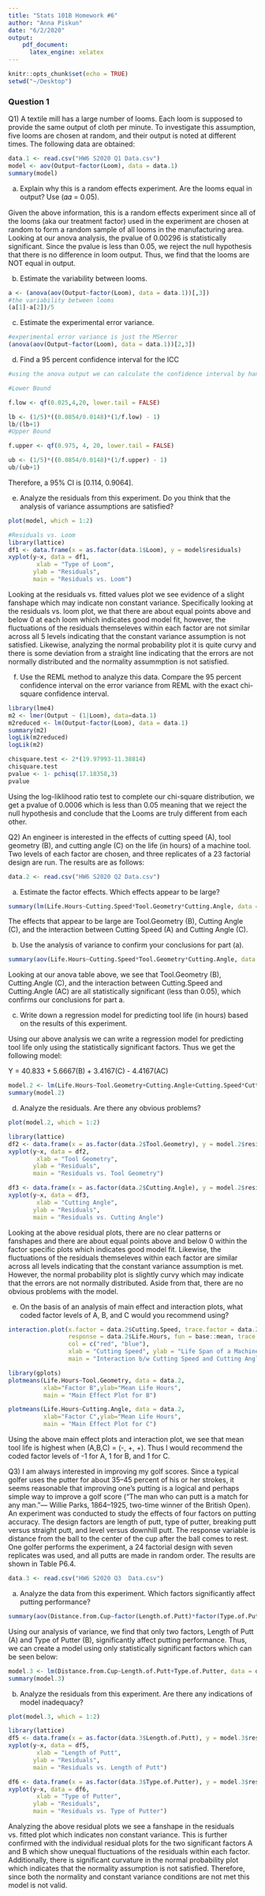 ```yaml
---
title: "Stats 101B Homework #6"
author: "Anna Piskun"
date: "6/2/2020"
output: 
    pdf_document:
      latex_engine: xelatex
---
```


```r
knitr::opts_chunk$set(echo = TRUE)
setwd("~/Desktop")
```

### Question 1

Q1) A textile mill has a large number of looms. Each loom is supposed to provide the same output of cloth per minute. To investigate this assumption, five looms are chosen at random, and their output is noted at different times. The following data are obtained:

```r
data.1 <- read.csv("HW6 S2020 Q1 Data.csv")
model <- aov(Output~factor(Loom), data = data.1)
summary(model)
```

(a) Explain why this is a random effects experiment. Are the looms equal in output? Use (𝛼𝛼 = 0.05).

Given the above information, this is a random effects experiment since all of the looms (aka our treatment factor) used in the experiment are chosen at random to form a random sample of all looms in the manufacturing area. Looking at our anova analysis, the pvalue of 0.00296 is statistically significant. Since the pvalue is less than 0.05, we reject the null hypothesis that there is no difference in loom output. Thus, we find that the looms are NOT equal in output. 

(b) Estimate the variability between looms.

```r
a <- (anova(aov(Output~factor(Loom), data = data.1))[,3])
#the variability between looms
(a[1]-a[2])/5
```

(c) Estimate the experimental error variance.

```r
#experimental error variance is just the MSerror 
(anova(aov(Output~factor(Loom), data = data.1))[2,3])
```

(d) Find a 95 percent confidence interval for the ICC

```r
#using the anova output we can calculate the confidence interval by hand 

#Lower Bound 

f.low <- qf(0.025,4,20, lower.tail = FALSE)

lb <- (1/5)*((0.0854/0.0148)*(1/f.low) - 1)
lb/(lb+1)
#Upper Bound 

f.upper <- qf(0.975, 4, 20, lower.tail = FALSE)

ub <- (1/5)*((0.0854/0.0148)*(1/f.upper) - 1)
ub/(ub+1)


```

Therefore, a 95% CI is [0.114, 0.9064]. 

(e) Analyze the residuals from this experiment. Do you think that the analysis of variance assumptions are satisfied?

```r
plot(model, which = 1:2)

#Residuals vs. Loom
library(lattice)
df1 <- data.frame(x = as.factor(data.1$Loom), y = model$residuals) 
xyplot(y~x, data = df1,
        xlab = "Type of Loom",
       ylab = "Residuals", 
       main = "Residuals vs. Loom")

```

Looking at the residuals vs. fitted values plot we see evidence of a slight fanshape which may indicate non constant variance. Specifically looking at the residuals vs. loom plot, we that there are about equal points above and below 0 at each loom which indicates good model fit, however, the fluctuations of the residuals themseleves within each factor are not similar across all 5 levels indicating that the constant variance assumption is not satisfied. Likewise, analyzing the normal probability plot it is quite curvy and there is some deviation from a straight line indicating that the errors are not normally distributed and the normality assummption is not satisfied. 


(f) Use the REML method to analyze this data. Compare the 95 percent confidence interval on the error variance from REML with the exact chi-square confidence interval.

```r
library(lme4)
m2 <- lmer(Output ~ (1|Loom), data=data.1)
m2reduced <- lm(Output~factor(Loom), data = data.1)
summary(m2)
logLik(m2reduced)
logLik(m2)

chisquare.test <- 2*(19.97993-11.38814)
chisquare.test
pvalue <- 1- pchisq(17.18358,3)
pvalue
```

Using the log-liklihood ratio test to complete our chi-square distribution, we get a pvalue of 0.0006 which is less than 0.05 meaning that we reject the null hypothesis and conclude that the Looms are truly different from each other. 

Q2) An engineer is interested in the effects of cutting speed (A), tool geometry (B), and cutting angle (C) on the life (in hours) of a machine tool. Two levels of each factor are chosen, and three replicates of a 23 factorial design are run. The results are as follows:

```r
data.2 <- read.csv("HW6 S2020 Q2 Data.csv")
```

(a) Estimate the factor effects. Which effects appear to be large?

```r
summary(lm(Life.Hours~Cutting.Speed*Tool.Geometry*Cutting.Angle, data = data.2))
```

The effects that appear to be large are Tool.Geometry (B), Cutting Angle (C), and the interaction between Cutting Speed (A) and Cutting Angle (C). 

(b) Use the analysis of variance to confirm your conclusions for part (a).

```r
summary(aov(Life.Hours~Cutting.Speed*Tool.Geometry*Cutting.Angle, data = data.2))
```

Looking at our anova table above, we see that Tool.Geometry (B), Cutting.Angle (C), and the interaction between Cutting.Speed and Cutting.Angle (AC) are all statistically significant (less than 0.05), which confirms our conclusions for part a. 

(c) Write down a regression model for predicting tool life (in hours) based on the results of this experiment.

Using our above analysis we can write a regression model for predicting tool life only using the statistically significant factors. Thus we get the following model: 

Y = 40.833 + 5.6667(B) + 3.4167(C) - 4.4167(AC) 

```r
model.2 <- lm(Life.Hours~Tool.Geometry+Cutting.Angle+Cutting.Speed*Cutting.Angle, data = data.2)
summary(model.2)
```

(d) Analyze the residuals. Are there any obvious problems?

```r
plot(model.2, which = 1:2)

library(lattice)
df2 <- data.frame(x = as.factor(data.2$Tool.Geometry), y = model.2$residuals) 
xyplot(y~x, data = df2,
        xlab = "Tool Geometry",
       ylab = "Residuals", 
       main = "Residuals vs. Tool Geometry")

df3 <- data.frame(x = as.factor(data.2$Cutting.Angle), y = model.2$residuals) 
xyplot(y~x, data = df3,
        xlab = "Cutting Angle",
       ylab = "Residuals", 
       main = "Residuals vs. Cutting Angle")

```

Looking at the above residual plots, there are no clear patterns or fanshapes and there are about equal points above and below 0 within the factor specific plots which indicates good model fit. Likewise, the fluctuations of the residuals themseleves within each factor are similar across all levels indicating that the constant variance assumption is met. However, the normal probability plot is slightly curvy which may indicate that the errors are not normally distributed. Aside from that, there are no obvious problems with the model. 


(e) On the basis of an analysis of main effect and interaction plots, what coded factor levels of A, B, and C would you recommend using?

```r

interaction.plot(x.factor = data.2$Cutting.Speed, trace.factor = data.2$Cutting.Angle,
                 response = data.2$Life.Hours, fun = base::mean, trace.label = "Cutting Angle", 
                 col = c("red", "blue"), 
                 xlab = "Cutting Speed", ylab = "Life Span of a Machine Tool (hours)", 
                 main = "Interaction b/w Cutting Speed and Cutting Angle")

library(gplots)
plotmeans(Life.Hours~Tool.Geometry, data = data.2,
          xlab="Factor B",ylab="Mean Life Hours", 
          main = "Main Effect Plot for B")

plotmeans(Life.Hours~Cutting.Angle, data = data.2,
          xlab="Factor C",ylab="Mean Life Hours", 
          main = "Main Effect Plot for C")
```

Using the above main effect plots and interaction plot, we see that mean tool life is highest when (A,B,C) = (-, +, +). Thus I would recommend the coded factor levels of -1 for A, 1 for B, and 1 for C. 


Q3) I am always interested in improving my golf scores. Since a typical golfer uses the putter for about 35–45 percent of his or her strokes, it seems reasonable that improving one’s putting is a logical and perhaps simple way to improve a golf score (“The man who can putt is a match for any man.”— Willie Parks, 1864–1925, two-time winner of the British Open). An experiment was conducted to study the effects of four factors on putting accuracy. The design factors are length of putt, type of putter, breaking putt versus straight putt, and level versus downhill putt. The response variable is distance from the ball to the center of the cup after the ball comes to rest. One golfer performs the experiment, a 24 factorial design with seven replicates was used, and all putts are made in random order. The results are shown in Table P6.4.

```r
data.3 <- read.csv("HW6 S2020 Q3  Data.csv")
```

(a) Analyze the data from this experiment. Which factors significantly affect putting performance?

```r
summary(aov(Distance.from.Cup~factor(Length.of.Putt)*factor(Type.of.Putter)*factor(Break.of.Putt)*factor(Slope.of.Putt), data = data.3))
```

Using our analysis of variance, we find that only two factors, Length of Putt (A) and Type of Putter (B), significantly affect putting performance. Thus, we can create a model using only statistically significant factors which can be seen below: 

```r
model.3 <- lm(Distance.from.Cup~Length.of.Putt+Type.of.Putter, data = data.3)
summary(model.3)
```


(b) Analyze the residuals from this experiment. Are there any indications of model inadequacy?

```r
plot(model.3, which = 1:2)

library(lattice)
df5 <- data.frame(x = as.factor(data.3$Length.of.Putt), y = model.3$residuals) 
xyplot(y~x, data = df5,
        xlab = "Length of Putt",
       ylab = "Residuals", 
       main = "Residuals vs. Length of Putt")

df6 <- data.frame(x = as.factor(data.3$Type.of.Putter), y = model.3$residuals) 
xyplot(y~x, data = df6,
        xlab = "Type of Putter",
       ylab = "Residuals", 
       main = "Residuals vs. Type of Putter")
```

Analyzing the above residual plots we see a fanshape in the residuals vs. fitted plot which indicates non constant variance. This is further confirmed with the individual residual plots for the two significant factors A and B which show unequal fluctuations of the residuals within each factor. Additionally, there is significant curvature in the normal probability plot which indicates that the normality assumption is not satisfied. Therefore, since both the normality and constant variance conditions are not met this model is not valid. 










